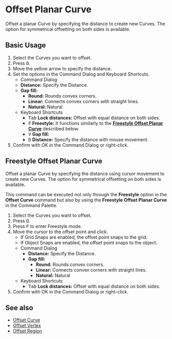
# Offset Planar Curve

<Reference shortcut="O" command="Offset Planar Curve" button="Right of Command Bar" />

Offset a planar Curve by specifying the distance to create new Curves. The option for symmetrical offsetting on both sides is available.

## Basic Usage

1. Select the Curves you want to offset.
2. Press <kbd>O</kbd>.
3. Move the yellow arrow to specify the distance.
4. Set the options in the Command Dialog and Keyboard Shortcuts.
   - <Kst>Command Dialog</Kst>
   - **Distance:** Specify the Distance.
   - **Gap fill:** 
        - **Round:** Rounds convex corners. 
        - **Linear:** Connects convex corners with straight lines. 
        - **Natural:** Natural
   - <Kst>Keyboard Shortcuts</Kst>
      - <kbd>Tab</kbd> **Lock distances:** Offset with equal distance on both sides.
      - <kbd>F</kbd> **Freestyle:** It functions similarly to the [**Freestyle Offset Planar Curve**](#freestyle-offset-planar-curve) described below.
      - <kbd>V</kbd> **Gap fill:**
      - <kbd>D</kbd> **Distance:** Specify the distance with mouse movement.
5. Confirm with OK in the Command Dialog or right-click.

<VideoPlayer fileName="offset-planar-curve"/>

## Freestyle Offset Planar Curve

Offset a planar Curve by specifying the distance using cursor movement to create new Curves. The option for symmetrical offsetting on both sides is available.

This command can be executed not only through the **Freestyle** option in the **Offset Curve** command but also by using the **Freestyle Offset Planar Curve** in the Command Palette.

1. Select the Curves you want to offset.
2. Press <kbd>O</kbd>.
3. Press <kbd>F</kbd> to enter Freestyle mode.
4. Move the cursor to the offset point and click.
   - If Grid Snaps are enabled, the offset point snaps to the grid.
   - If Object Snaps are enabled, the offset point snaps to the object.
   - <Kst>Command Dialog</Kst>
      - **Distance:** Specify the Distance.
      - **Gap fill:** 
         - **Round:** Rounds convex corners. 
         - **Linear:** Connects convex corners with straight lines. 
         - **Natural:** Natural    
   - <Kst>Keyboard Shortcuts</Kst>
      - <kbd>Tab</kbd> **Lock distances:** Offset with equal distance on both sides.
5. Confirm with OK in the Command Dialog or right-click.

## See also
- [Offset Curve](offset-curve)
- [Offset Vertex](offset-vertex)
- [Offset Region](offset-region)